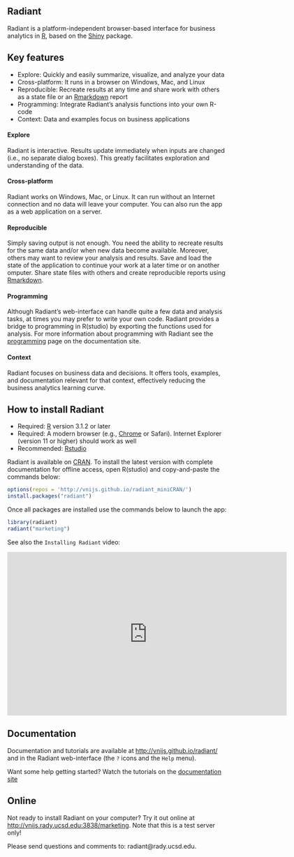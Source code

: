 ## Radiant

Radiant is a platform-independent browser-based interface for business analytics in [R](http://www.r-project.org/), based on the [Shiny](http[://www.rstudio.com/shiny/) package.

## Key features

- Explore: Quickly and easily summarize, visualize, and analyze your data
- Cross-platform: It runs in a browser on Windows, Mac, and Linux
- Reproducible: Recreate results at any time and share work with others as a state file or an [Rmarkdown](http://rmarkdown.rstudio.com/) report
- Programming: Integrate Radiant's analysis functions into your own R-code
- Context: Data and examples focus on business applications

#### Explore

Radiant is interactive. Results update immediately when inputs are changed (i.e., no separate dialog boxes). This greatly facilitates exploration and understanding of the data.

#### Cross-platform

Radiant works on Windows, Mac, or Linux. It can run without an Internet connection and no data will leave your computer. You can also run the app as a web application on a server.

#### Reproducible

Simply saving output is not enough. You need the ability to recreate results for the same data and/or when new data become available. Moreover, others may want to review your analysis and results. Save and load the state of the application to continue your work at a later time or on another omputer. Share state files with others and create reproducible reports using [Rmarkdown](http://rmarkdown.rstudio.com/).

#### Programming

Although Radiant's web-interface can handle quite a few data and analysis tasks, at times you may prefer to write your own code. Radiant provides a bridge to programming in R(studio) by exporting the functions used for analysis. For more information about programming with Radiant see the [programming](http://vnijs.github.io/radiant/programming.html) page on the documentation site.

#### Context

Radiant focuses on business data and decisions. It offers tools, examples, and documentation relevant for that context, effectively reducing the business analytics learning curve.

## How to install Radiant

- Required: [R](http://cran.rstudio.com/) version 3.1.2 or later
- Required: A modern browser (e.g., [Chrome](https://www.google.com/intl/en/chrome/browser/desktop/) or Safari). Internet Explorer (version 11 or higher) should work as well
- Recommended: [Rstudio](http://www.rstudio.com/products/rstudio/download/)

Radiant is available on [CRAN](http://cran.r-project.org/web/packages/radiant/index.html). To install the latest version with complete documentation for offline access, open R(studio) and copy-and-paste the commands below:

```r
options(repos = 'http://vnijs.github.io/radiant_miniCRAN/')
install.packages("radiant")
```

Once all packages are installed use the commands below to launch the app:

```r
library(radiant)
radiant("marketing")
```

See also the `Installing Radiant` video:

<iframe width="640" height="375" src="https://www.youtube.com/embed/NEPSFiHH_dw" frameborder="0" allowfullscreen></iframe>

## Documentation

Documentation and tutorials are available at <http://vnijs.github.io/radiant/> and in the Radiant web-interface (the `?` icons and the `Help` menu).

Want some help getting started? Watch the tutorials on the [documentation site](http://vnijs.github.io/radiant/tutorials.html)

## Online

Not ready to install Radiant on your computer? Try it out online at <http://vnijs.rady.ucsd.edu:3838/marketing>. Note that this is a test server only!

Please send questions and comments to: radiant@rady.ucsd.edu.
